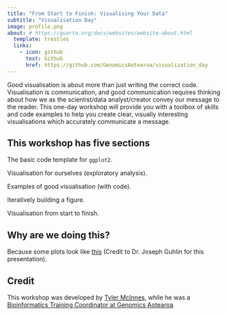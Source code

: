 ```yaml
---
title: "From Start to Finish: Visualising Your Data"
subtitle: "Visualisation Day"
image: profile.png
about: # https://quarto.org/docs/websites/website-about.html
  template: trestles
  links:
    - icon: github
      text: Github
      href: https://github.com/GenomicsAotearoa/visualization_day
---
```


Good visualisation is about more than just writing the correct code. Visualisation is communication, and good communication requires thinking about how we as the scientist/data analyst/creator convey our message to the reader. This one-day workshop will provide you with a toolbox of skills and code examples to help you create clear, visually interesting visualisations which accurately communicate a message. 

## This workshop has five sections

The basic code template for `ggplot2`.

Visualisation for ourselves (exploratory analysis).

Examples of good visualisation (with code).

Iteratively building a figure.

Visualisation from start to finish.




## Why are we doing this? 

Because some plots look like [this](https://docs.google.com/presentation/d/1PyuGRbqPpjMoswuTMbgOqHfe6Uc-wji7uEJkxyxI9Jw/edit#slide=id.p) (Credit to Dr. Joseph Guhlin for this presentation).

## Credit

This workshop was developed by [Tyler McInnes](https://github.com/tylermcinnes), while he was a [Bioinformatics Training Coordinator at Genomics Aotearoa](https://genomicsaotearoa.github.io/BioinformaticsTrainingProgramme/meetTheTeam.html#past-team-members)
